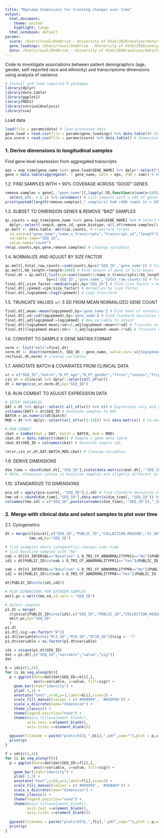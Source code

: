 ---
title: "Myeloma dimensions for tracking changes over time"
output:
  html_document:
    theme: united
    highlight: tango
  html_notebook: default
params:
  score: /Users/rosal/OneDrive - University of Utah/2020/analyze/data/transcriptome-dimensions/analysis/score.csv
  gene_loadings: /Users/rosal/OneDrive - University of Utah/2020/analyze/data/transcriptome-dimensions/analysis/pca_gene_loadings.csv
  data: /Users/rosal/OneDrive - University of Utah/2020/analyze/data/transcriptome-dimensions/analysis/20200802_pipe_out.rdata
---

Code to investigate associations between patient demographics (age, gender, self-reported race and ethnicity) and transcriptome dimensions using analysis of variance.


```{r load_packages, message=F, include=F}
# Install and load required R packages
library(dplyr)
library(data.table)
library(ggplot2)
library(MASS)
library(survivalAnalysis)
library(sva)
```

Load data
```{r}
load(file = params$data) # load processed data
gene.load = read.csv(file = params$gene_loadings) %>% data.table()# dimension gene loadings
pca.score = read.csv(file = params$score) %>% data.table() # dimension values
```

### 1. Derive dimensions in longitudinal samples

Find gene level expression from aggregated transcripts
```{r}
eps = exp_time[gene_name %in% gene.load$GENE_NAME] %>% dplyr::select("gene_name",contains("MMRF"))  # Select genes in dimensions
gene = data.table(aggregate(. ~ gene_name, data = eps, FUN = sum)) # Aggregate transcript counts to gene_name counts
```

1.2. FIND SAMPLES WITH < 90% COVERAGE ACROSS "GOOD" GENES 
```{r}
remove.samples = gene[,-"gene_name"][,lapply(.SD,function(x)sum(x<100)/length(gene.load$GENE_NAME))] %>% # For each sample, find proportion of genes with <100 reads
  select_if(. > 0.1) %>% colnames() # List samples with > 10% of genes with < 100 counts
print(paste0(length(remove.samples)," sample(s) had <100 reads in > 10% of high-quality genes with and was removed. Sample(s) removed: ",remove.samples))
```

1.3. SUBSET TO DIMENSION GENES & REMOVE "BAD" SAMPLES
```{r}
qc.counts = exp_time[gene_name %in% gene.load$GENE_NAME] %>% # Select keep genes
  dplyr::select(-seqid,-gene_id,-gene_biotype,-all_of(remove.samples)) # Remove extra gene annotation and poor coverage samples
qc.melt <- data.table::melt(qc.counts, # transform format
  id.vars=c("gene_name","name_n_transcripts","transcript_id","length"),
  variable.name="SEQ_ID",
  value.name="count")
rm(qc.counts,eps,gene,remove.samples) # cleanup variables
```

1.4. NORMALIZE AND ADJUST BY SIZE FACTOR
```{r}
qc.melt[,total_raw_counts:=sum(count),by=c('SEQ_ID','gene_name')] # Find total counts per sample per gene
qc.melt[,kb_length:=length/1000] # Find length of gene in kilo-bases
final.dt = qc.melt[,list(cpk=sum((count+1/name_n_transcripts)/kb_length)), # Find counts per gene length
                   by=c('SEQ_ID','gene_name','total_raw_counts')] # For each sample and gene pair
final.dt[,size_factor:=median(cpk),by='SEQ_ID'] # Find size factor = median counts/gene length
final.dt[,cpkmed:=cpk/size_factor] # Normalize by size factor
final.dt[,logcpkmed:=log2(cpkmed)] # Log2 transform
```

1.5. TRUNCATE VALUES +/- 5 SD FROM MEAN NORMALIZED GENE COUNT 
```{r}
final.dt[,mean:=mean(logcpkmed),by='gene_name'] # Find mean of normalized gene counts per gene
final.dt[,sd:=sd(logcpkmed),by='gene_name'] # Find standard deviation of normalized counts per gene
final.dt[,adjlogcpkmed:=logcpkmed] # New variable to adjust
final.dt[(logcpkmed-mean)/sd>=5,adjlogcpkmed:=mean+5*sd] # Truncate values > 5 SD
final.dt[(logcpkmed-mean)/sd<= -5,adjlogcpkmed:=mean-5*sd] # Truncate values < 5 SD
```

1.6. CONVERT TO SAMPLE X GENE MATRIX FORMAT
```{r}
norm <- list("melt"=final.dt)
norm.dt <- dcast(norm$melt, SEQ_ID ~ gene_name, value.var='adjlogcpkmed') # Sample x gene
rm(final.dt,norm) # cleanup variables
```

1.7. ANNOTATE BATCH & COVARIATES FROM CLINICAL DATA
```{r}
vr = c("SEQ_ID","batch","D_PT_age","D_PT_gender","ttcos","censos","ttcpfs","censpfs","ttctf1","censtf1")
cin_vr = clinical %>% dplyr::select(all_of(vr))
dt = merge(cin_vr,norm.dt,by="SEQ_ID")
```

1.8. RUN COMBAT TO ADJUST EXPRESSION DATA
```{r}
# SETUP VARIABLES
DAT = dt %>% dplyr::select(-all_of(vr)) %>% t() # Expression only and gene x sample format
colnames(DAT) = dt$SEQ_ID # Annotate samples to DAT
BATCH = as.numeric(dt$batch)
MOD = dt %>% dplyr::select(all_of(vr[3:10])) %>% data.matrix() # Co-variate model

# RUN COMBAT
cbat = ComBat(dat = DAT, batch = BATCH, mod = MOD)
cbat.dt = data.table(t(cbat)) # Sample x gene data table
cbat.dt$SEQ_ID = colnames(cbat) # Annotate sample ids

rm(vr,cin_vr,dt,DAT,BATCH,MOD,cbat) # Cleanup variables
```

1.9. DERIVE DIMENSIONS
```{r}
dim_time = cbind(cbat.dt[,"SEQ_ID"],scale(data.matrix(cbat.dt[,-"SEQ_ID"]),center=gene.load$CENTER_MEAN,scale = FALSE) %*% data.matrix(gene.load[,-c("GENE_NAME","CENTER_MEAN")]))
# Note, dimension values in baseline samples are slightly different as batch correction included a different sample set
```
1.10. STANDARDIZE TO DIMENSIONS
```{r}
pca.sd = apply(pca.score[,-"SEQ_ID"],2,sd) # find standard deviation of original MM dimensions
tme.sd = cbind(dim_time[,"SEQ_ID"],data.matrix(dim_time[,-"SEQ_ID"]) %*% diag(1/pca.sd)) # divide by SD
colnames(tme.sd) = c("SEQ_ID",paste(colnames(dim_time[,-"SEQ_ID"]),"_SD",sep = ""))
```

### 2. Merge with clinical data and select samples to plot over time

2.1. Cytogenetics
```{r}
dt = merge(clinical[,c("SEQ_ID","PUBLIC_ID","COLLECTION_REASON","VJ_INTERVAL","D_TRI_CF_ABNORMALITYPR11","D_TRI_CF_ABNORMALITYPR8","D_TRI_CF_ABNORMALITYPR13","D_TRI_CF_ABNORMALITYPR3","D_TRI_CF_ABNORMALITYPR6")],
           tme.sd,by="SEQ_ID")

# find examples where cytogenetics changes over time
# list baseline samples with "No"
nab = dt[VJ_INTERVAL=="Baseline" & D_TRI_CF_ABNORMALITYPR11=="No"]$PUBLIC_ID
id1 = dt[PUBLIC_ID%in%nab & D_TRI_CF_ABNORMALITYPR11=="Yes"]$PUBLIC_ID

nab = dt[VJ_INTERVAL=="Baseline" & D_TRI_CF_ABNORMALITYPR8=="No"]$PUBLIC_ID
id2 = dt[PUBLIC_ID%in%nab & D_TRI_CF_ABNORMALITYPR8=="Yes"]$PUBLIC_ID

dt[PUBLIC_ID%in%c(id1,id2)]

# PLOT DIMENSIONS FOR EXTREEM SAMPLES
melt.pc = melt(tme.sd,id.vars = "SEQ_ID")

# Select samples
p1.dt = merge(
  clinical[PUBLIC_ID%in%c(id1),c("SEQ_ID","PUBLIC_ID","COLLECTION_REASON","VJ_INTERVAL","D_TRI_CF_ABNORMALITYPR11","D_TRI_CF_17PABNORMALCE")],
  melt.pc,by="SEQ_ID"
  )
p1.dt
p1.dt[,sig:=as.factor('N')]
p1.dt[variable%in%c("PC3_SD","PC6_SD","PC39_SD")]$sig <- 'Y'
p1.dt$variable = as.factor(p1.dt$variable)

ids = unique(p1.dt$SEQ_ID)
dat = p1.dt[,c("SEQ_ID","variable","value","sig")]
dat

b = ids[c(1,3)]
for (i in seq_along(b)){
  p = ggplot(data=dat[dat$SEQ_ID==b[i],],
             aes(x=variable, y=value, fill=sig)) +
    geom_bar(stat="identity") +
    ylim(-3,3) +
    annotate("text",x=30,y=3,label=b[i],size=3) +
    scale_fill_manual(values = c('#999999', '#E69F00')) +
    scale_x_discrete(name="dimension") +
    theme_classic() +
    theme(legend.position="none") +
    theme(#axis.title=element_blank(),
          axis.text.x=element_blank(),
          axis.ticks.x=element_blank())
    
  ggsave(filename = paste("plots/d17p_",b[i],".pdf",sep=""),plot = p,width=3.75,height=1.75)
  print(p)
}

f = ids[c(2,4)]
for (i in seq_along(f)){
  p = ggplot(data=dat[dat$SEQ_ID==f[i],],
             aes(x=variable, y=value, fill=sig)) +
    geom_bar(stat="identity") +
    ylim(-3,3) +
    annotate("text",x=30,y=3,label=f[i],size=3) +
    scale_fill_manual(values = c('#999999', '#56B4E9')) +
    scale_x_discrete(name="dimension") +
    theme_classic() +
    theme(legend.position="none") +
    theme(#axis.title=element_blank(),
          axis.text.x=element_blank(),
          axis.ticks.x=element_blank())
    
  ggsave(filename = paste("plots/d17p_",f[i],".pdf",sep=""),plot = p,width=3.75,height=1.75)
  print(p)
}

```


